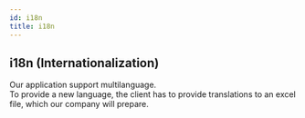 ```yaml
---
id: i18n
title: i18n
---
```


## i18n (Internationalization)

Our application support multilanguage.  
 To provide a new language, the client has to provide translations to an excel file, which our company will prepare.
